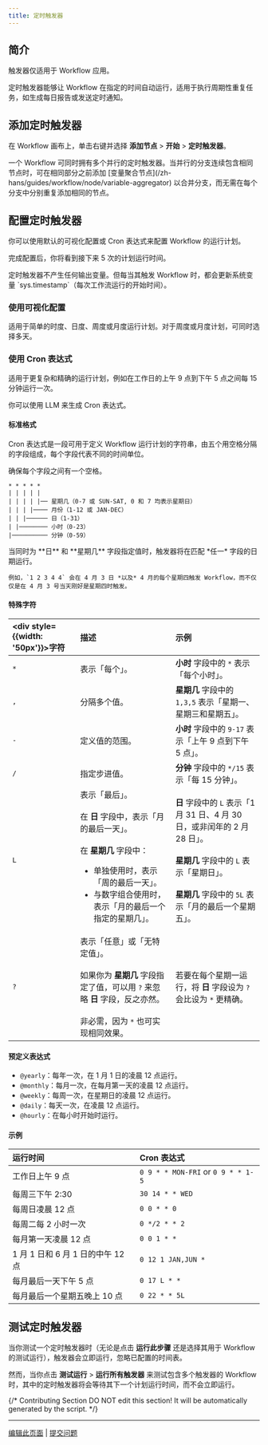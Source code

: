 ```yaml
---
title: 定时触发器
---
```


## 简介

<Info>
    触发器仅适用于 Workflow 应用。
</Info>

定时触发器能够让 Workflow 在指定的时间自动运行，适用于执行周期性重复任务，如生成每日报告或发送定时通知。

## 添加定时触发器

在 Workflow 画布上，单击右键并选择 **添加节点** > **开始** > **定时触发器**。

<Tip>
    一个 Workflow 可同时拥有多个并行的定时触发器。当并行的分支连续包含相同节点时，可在相同部分之前添加 [变量聚合节点](/zh-hans/guides/workflow/node/variable-aggregator) 以合并分支，而无需在每个分支中分别重复添加相同的节点。
</Tip>

## 配置定时触发器

你可以使用默认的可视化配置或 Cron 表达式来配置 Workflow 的运行计划。

完成配置后，你将看到接下来 5 次的计划运行时间。

<Info>
    定时触发器不产生任何输出变量。但每当其触发 Workflow 时，都会更新系统变量 `sys.timestamp`（每次工作流运行的开始时间）。
</Info>

### 使用可视化配置

适用于简单的时度、日度、周度或月度运行计划。对于周度或月度计划，可同时选择多天。

### 使用 Cron 表达式

适用于更复杂和精确的运行计划，例如在工作日的上午 9 点到下午 5 点之间每 15 分钟运行一次。

<Tip>
    你可以使用 LLM 来生成 Cron 表达式。
</Tip>

#### 标准格式

Cron 表达式是一段可用于定义 Workflow 运行计划的字符串，由五个用空格分隔的字段组成，每个字段代表不同的时间单位。

<Note>
    确保每个字段之间有一个空格。
</Note>

```
* * * * *
| | | | |
| | | | |── 星期几（0-7 或 SUN-SAT, 0 和 7 均表示星期日）
| | | |──── 月份（1-12 或 JAN-DEC）
| | |────── 日（1-31）
| |──────── 小时（0-23）
|────────── 分钟（0-59）
```

<Info>
    当同时为 **日** 和 **星期几** 字段指定值时，触发器将在匹配 *任一* 字段的日期运行。

    例如，`1 2 3 4 4` 会在 4 月 3 日 *以及* 4 月的每个星期四触发 Workflow，而不仅仅是在 4 月 3 号当天刚好是星期四时触发。
</Info>

#### 特殊字符

| <div style={{width: '50px'}}>字符</div> | 描述 | 示例 |
|:-----------|:-------------|:---------|
| `*` | 表示「每个」。 | **小时** 字段中的 `*` 表示「每个小时」。 |
| `,` | 分隔多个值。 | **星期几** 字段中的 `1,3,5` 表示「星期一、星期三和星期五」。 |
| `-` | 定义值的范围。 | **小时** 字段中的 `9-17` 表示「上午 9 点到下午 5 点」。 |
| `/` | 指定步进值。 | **分钟** 字段中的 `*/15` 表示「每 15 分钟」。 |
| `L` | 表示「最后」。 <br /><br />在 **日** 字段中，表示「月的最后一天」。<br /><br />在 **星期几** 字段中：<ul><li>单独使用时，表示「周的最后一天」。</li><li>与数字组合使用时，表示「月的最后一个指定的星期几」。</li></ul>| **日** 字段中的 `L` 表示「1 月 31 日、4 月 30 日，或非闰年的 2 月 28 日」。<br /><br />**星期几** 字段中的 `L` 表示「星期日」。<br /><br />**星期几** 字段中的 `5L` 表示「月的最后一个星期五」。 |
| `?` | 表示「任意」或「无特定值」。<br /><br />如果你为 **星期几** 字段指定了值，可以用 `?` 来忽略 **日** 字段，反之亦然。<br /><br />非必需，因为 `*` 也可实现相同效果。 | 若要在每个星期一运行，将 **日** 字段设为 `?` 会比设为 `*` 更精确。|

#### 预定义表达式

- `@yearly`：每年一次，在 1 月 1 日的凌晨 12 点运行。
- `@monthly`：每月一次，在每月第一天的凌晨 12 点运行。
- `@weekly`：每周一次，在星期日的凌晨 12 点运行。
- `@daily`：每天一次，在凌晨 12 点运行。
- `@hourly`：在每小时开始时运行。

#### 示例

| 运行时间 | Cron 表达式 |
|:----------|:-----------------|
| 工作日上午 9 点 | `0 9 * * MON-FRI` or `0 9 * * 1-5` |
| 每周三下午 2:30 | `30 14 * * WED` |
| 每周日凌晨 12 点 | `0 0 * * 0` |
| 每周二每 2 小时一次 | `0 */2 * * 2` |
| 每月第一天凌晨 12 点 | `0 0 1 * *` |
| 1 月 1 日和 6 月 1 日的中午 12 点 | `0 12 1 JAN,JUN *` |
| 每月最后一天下午 5 点 | `0 17 L * *` |
| 每月最后一个星期五晚上 10 点 | `0 22 * * 5L` |

## 测试定时触发器

当你测试一个定时触发器时（无论是点击 **运行此步骤** 还是选择其用于 Workflow 的测试运行），触发器会立即运行，忽略已配置的时间表。

然而，当你点击 **测试运行** > **运行所有触发器** 来测试包含多个触发器的 Workflow 时，其中的定时触发器将会等待其下一个计划运行时间，而不会立即运行。


{/*
Contributing Section
DO NOT edit this section!
It will be automatically generated by the script.
*/}

---

[编辑此页面](https://github.com/langgenius/dify-docs/edit/main/zh-hans/guides/workflow/node/schedule-trigger.mdx) | [提交问题](https://github.com/langgenius/dify-docs/issues/new?template=docs.yml)